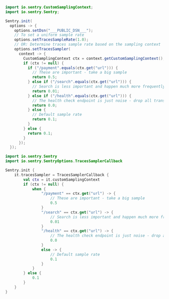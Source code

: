 ```java
import io.sentry.CustomSamplingContext;
import io.sentry.Sentry;

Sentry.init(
  options -> {
    options.setDsn("___PUBLIC_DSN___");
    // To set a uniform sample rate
    options.setTracesSampleRate(1.0);
    // OR: Determine traces sample rate based on the sampling context
    options.setTracesSampler(
      context -> {
        CustomSamplingContext ctx = context.getCustomSamplingContext();
        if (ctx != null) {
          if ("/payment".equals(ctx.get("url"))) {
            // These are important - take a big sample
            return 0.5;
          } else if ("/search".equals(ctx.get("url"))) {
            // Search is less important and happen much more frequently - only take 1%
            return 0.01;
          } else if ("/health".equals(ctx.get("url"))) {
            // The health check endpoint is just noise - drop all transactions
            return 0.0;
          } else {
            // Default sample rate
            return 0.1;
          }
        } else {
          return 0.1;
        }
      });
  });
```

```kotlin {tabTitle:Kotlin}
import io.sentry.Sentry
import io.sentry.SentryOptions.TracesSamplerCallback

Sentry.init {
    it.tracesSampler = TracesSamplerCallback {
        val ctx = it.customSamplingContext
        if (ctx != null) {
            when {
                "/payment" == ctx.get("url") -> {
                    // These are important - take a big sample
                    0.5
                }
                "/search" == ctx.get("url") -> {
                    // Search is less important and happen much more frequently - only take 1%
                    0.01
                }
                "/health" == ctx.get("url") -> {
                    // The health check endpoint is just noise - drop all transactions
                    0.0
                }
                else -> {
                    // Default sample rate
                    0.1
                }
            }
        } else {
            0.1
        }
    }
}
```
